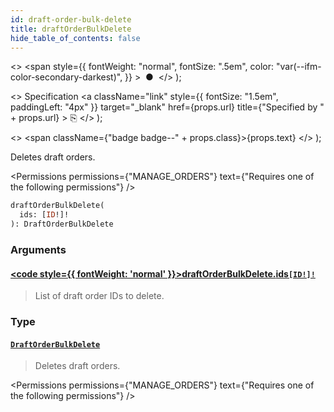 ```yaml
---
id: draft-order-bulk-delete
title: draftOrderBulkDelete
hide_table_of_contents: false
---
```


  <>
    <span
      style={{
        fontWeight: "normal",
        fontSize: ".5em",
        color: "var(--ifm-color-secondary-darkest)",
      }}
    >
      &nbsp;●&nbsp;
    </span>
  </>
);

  <>
    Specification
    <a
      className="link"
      style={{ fontSize: "1.5em", paddingLeft: "4px" }}
      target="\_blank"
      href={props.url}
      title={"Specified by " + props.url}
    >
      ⎘
    </a>
  </>
);

  <>
    <span className={"badge badge--" + props.class}>{props.text}</span>
  </>
);

Deletes draft orders.

<Permissions
  permissions={"MANAGE_ORDERS"}
  text={"Requires one of the following permissions"}
/>

```graphql
draftOrderBulkDelete(
  ids: [ID!]!
): DraftOrderBulkDelete
```

### Arguments

#### [<code style={{ fontWeight: 'normal' }}>draftOrderBulkDelete.<b>ids</b></code>](#)<Bullet />[`[ID!]!`](../../../api-reference/miscellaneous/scalars/id) <Badge class="secondary" text="non-null"/> <Badge class="secondary" text="scalar"/> <Badge class="secondary" text="miscellaneous"/>

> List of draft order IDs to delete.

### Type

#### [`DraftOrderBulkDelete`](../../../api-reference/orders/objects/draft-order-bulk-delete) <Badge class="secondary" text="object"/> <Badge class="secondary" text="orders"/>

> Deletes draft orders.

<Permissions
  permissions={"MANAGE_ORDERS"}
  text={"Requires one of the following permissions"}
/>

>

